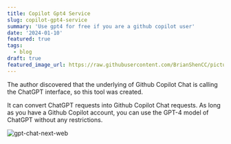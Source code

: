 ```yaml
---
title: Copilot Gpt4 Service
slug: copilot-gpt4-service
summary: 'Use gpt4 for free if you are a github copilot user'
date: '2024-01-10'
featured: true
tags:
  - blog
draft: true
featured_image_url: https://raw.githubusercontent.com/BrianShenCC/pictures/main/image-20240305233633784.png
---
```


The author discovered that the underlying of Github Copilot Chat is calling the ChatGPT interface, so this tool was created.

It can convert ChatGPT requests into Github Copilot Chat requests. As long as you have a Github Copilot account, you can use the GPT-4 model of ChatGPT without any restrictions.

![gpt-chat-next-web](https://raw.githubusercontent.com/BrianShenCC/pictures/main/image-20240305233633784.png)